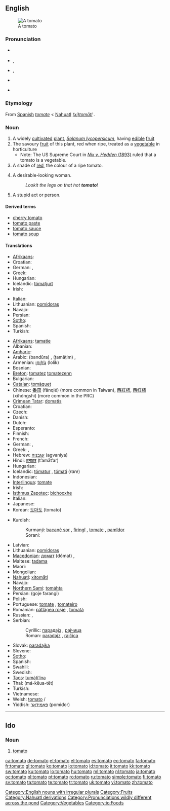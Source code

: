 {{wikipedia}}
{{also|tōmato}}
==English==

[[Image:Tomato.jpg|thumb|A tomato]]

===Pronunciation===
* {{a|Canada}} {{IPA|/təˈmɛɪtoː, təˈmætoː/}}
* {{a|UK}} {{IPA|/təˈmɑːtəʊ/}}, {{SAMPA|/t@"mA:t@U/}}
* {{a|US}} {{IPA|/təˈmeɪtoʊ/}}, {{SAMPA|/t@"meIt@U/}}
* {{audio|en-uk-tomato.ogg|Audio (UK)}}
* {{audio|en-us-tomato.ogg|Audio (US)}}
*: {{rhymes|ɑːtəʊ|eɪtəʊ}}

===Etymology===
From [[Spanish]] ''[[tomate]]'' < [[Nahuatl]] ''[[tomatl|(xi)tomātl]]''<!-- Is "(xi)" part of the Nahuatl word or does this syntax represent "'xitomatl' or 'tomatl'"? Either way, the Nahuatl word should be linked. ANSWER: Xitomatl is the large variety that we are more familiar with, and tomatl is the small tomatillo. However, some dialects of Nahuatl call even the large tomatoes tomatl. The basic form of the word is tomatl, and the prefix xi- is an augmentative. -->.

===Noun===
{{en-noun|es}}

# A widely [[cultivated]] [[plant]], ''[[Solanum lycopersicum]]'', having [[edible]] [[fruit]]
# The savoury [[fruit]] of this plant, red when ripe, treated as a [[vegetable]] in horticulture
#* Note: The US Supreme Court in [http://en.wikipedia.org/wiki/Nix_v._Hedden ''Nix v. Hedden'' (1893)] ruled that a tomato is a vegetable.
# A shade of [[red]], the colour of a ripe tomato.
# {{slang}} A desirable-looking woman.
#: ''Lookit the legs on that hot '''tomato'''!''
# {{slang}} A stupid act or person.

====Derived terms====
* [[cherry tomato]]
* [[tomato paste]]
* [[tomato sauce]]
* [[tomato soup]]

====Translations====
{{trans-top|tomato plant}}
* [[Afrikaans]]: {{t|af|tamatie|xs=Afrikaans}}
* Croatian: {{t+|hr|rajčica|f|alt=ràjčica}}
* German: {{t+|de|Tomate|f}}, {{t+|de|Tomatenflanze|f}}
* Greek: {{t|el|ντοματιά|f|tr=domatiá}}
* Hungarian: {{t+|hu|paradicsom}}
* Icelandic: [[tómatjurt]] {{f}}
* Irish: {{t-|ga|tráta|m|xs=Irish}}
{{trans-mid}}
* Italian: {{t+|it|pomodoro|m}}
* Lithuanian: [[pomidoras]] {{m}}
* Navajo: {{tø|nv|chʼil łichxíʼí}}
* Persian: {{t+|fa|گوجه فرنگی|tr=goje farangi|xs=Persian}}
* [[Sotho]]: {{t-|st|tamati|xs=Sotho}}
* Spanish: {{t+|es|tomate|m}}
* Turkish: {{t+|tr|domates}}
{{trans-bottom}}

{{trans-top|tomato}}
* [[Afrikaans]]: [[tamatie]]
* Albanian: {{t-|sq|domate|xs=Albanian}}
* [[Amharic]]: {{tø|am|ቲማቲም|tr=timatim|sc=Ethi}}
* Arabic: {{Arab|[[بندورة]]}} (bandūra) {{f}}, {{Arab|[[طماطم]]}} (ṭamāṭim) {{m}},
* Armenian: [[լոլիկ]] (lolik)
* Bosnian: {{t-|bs|paradajz|m}}
* [[Breton]]: [[tomatez]] {{italbrac|collective}} [[tomatezenn]] {{f|s}}
* Bulgarian: {{t|bg|домат |tr=domat}}
* [[Catalan]]: [[tomàquet]] {{m}}
* Chinese: [[番茄]] (fānqié) (more common in Taiwan), [[西紅柿]], [[西红柿]] (xīhóngshì) (more common in the PRC)
* [[Crimean Tatar]]: [[domatis]]
* Croatian: {{t+|hr|rajčica|f|alt=ràjčica}}
* Czech: {{t+|cs|rajče|n}}
* Danish: {{t-|da|tomat|c}}
* Dutch: {{t+|nl|tomaat|f}}
* Esperanto: {{t+|eo|tomato|xs=Esperanto}}
* Finnish: {{t+|fi|tomaatti}}
* French: {{t+|fr|tomate|f}}
* German: {{t+|de|Tomate|f}}, {{t+|de|Paradeiser|m}}
* Greek: {{t+|el|ντομάτα|f|tr=domáta}}, {{t+|el|τομάτα|f|tr=tomáta}}
* Hebrew: [[עגבניה]] (agvaniya) {{f}}
* Hindi: [[टमाटर]] (t’amāt’ar) {{m}}
* Hungarian: {{t+|hu|paradicsom}}
* Icelandic: [[tómatur]] {{m}}, [[tómati]] {{m}} (''rare'')
* Indonesian: {{t+|id|tomat|xs=Indonesian}}
* [[Interlingua]]: [[tomate]]
* Irish: {{t-|ga|tráta|m|xs=Irish}}
* [[Isthmus Zapotec]]: [[bichooxhe]]
* Italian: {{t+|it|pomodoro|m}}
* Japanese: {{t+|ja|トマト|tr=tomato}}
* Korean: [[토마토]] (tomato)
{{trans-mid}}
* Kurdish:
*: Kurmanji: [[bacanê sor]] {{f}}, [[firingî]] {{f}}, [[tomate]] {{f}}, [[pamîdor]] {{f}}
*: Sorani: {{t|ku|ته‌ماته‌|tr=tamAta|sc=ku-Arab}}
* Latvian: {{t-|lv|tomāts|m|xs=Latvian}}
* Lithuanian: [[pomidoras]] {{m}}
* [[Macedonian]]: [[домат#Macedonian|домат]] (dómat) {{m}}, {{t-|mk|патлиџан|m|tr=pátlidžan}}
* Maltese: [[tadama]] {{f}}
* Maori: {{t-|mi|tōmato|xs=Maori}}
* Mongolian: {{t+|ru|улаан лооль|tr=ulan lolj}}
* [[Nahuatl]]: [[xitomatl|xitomātl]]
* Navajo: {{tø|nv|ch'il łichxí'í}}
* [[Northern Sami]]: [[tomáhta]]
* Persian: {{fa-Arab|[[گوجه فرنگی]]}} (goje farangi)
* Polish: {{t+|pl|pomidor|m}}
* Portuguese: [[tomate]] {{m}} {{italbrac|fruit}}, [[tomateiro]] {{m}} {{italbrac|plant}}
* Romanian: [[pătlăgea roşie]] {{f}}, [[tomată]] {{f}}
* Russian: {{t+|ru|помидор|m|tr=pomidór}}, {{t+|ru|томат|m|tr=tomát}}
* Serbian:
*: Cyrillic: [[парадајз#Serbian|парадајз]] {{m}}, [[рајчица]] {{f}}
*: Roman: [[paradajz#Serbian|paradajz]] {{m}}, [[rajčica]] {{f}}
* Slovak: [[paradajka]] {{f}}
* Slovene: {{t+|sl|paradižnik|m}}
* [[Sotho]]: {{t-|st|tamati|xs=Sotho}}
* Spanish: {{t+|es|tomate|m}}
* Swahili: {{t+|sw|nyanya|xs=Swahili}}
* Swedish: {{t+|sv|tomat|c}}
* [[Taos]]: [[tumą̀ti’ína]]
* Thai: {{Thai|[[มะเขือเทศ]]}} (má-kĕua-têt)
* Turkish: {{t+|tr|domates}}
* Vietnamese: {{t+|vi|cà chua|xs=Vietnamese}}
* Welsh: [[#Welsh|tomato]] {{m}}/{{f}}
* Yiddish: [[פּאָמידאָר]] (pomidor) {{m}}
{{trans-bottom}}

[[Category:English nouns with irregular plurals]]

----

==Ido==

===Noun===
{{io-noun|tomat}}

# [[#English|tomato]]

[[Category:Fruits]]
[[Category:Nahuatl derivations]]
[[Category:Pronunciations wildly different across the pond]]
[[Category:Vegetables]]
[[Category:io:Foods]]

[[ca:tomato]]
[[de:tomato]]
[[et:tomato]]
[[el:tomato]]
[[es:tomato]]
[[eo:tomato]]
[[fa:tomato]]
[[fr:tomato]]
[[gl:tomato]]
[[ko:tomato]]
[[io:tomato]]
[[id:tomato]]
[[it:tomato]]
[[kk:tomato]]
[[sw:tomato]]
[[ku:tomato]]
[[lo:tomato]]
[[hu:tomato]]
[[ml:tomato]]
[[nl:tomato]]
[[ja:tomato]]
[[oc:tomato]]
[[pl:tomato]]
[[pt:tomato]]
[[ro:tomato]]
[[ru:tomato]]
[[simple:tomato]]
[[fi:tomato]]
[[sv:tomato]]
[[ta:tomato]]
[[te:tomato]]
[[tr:tomato]]
[[uk:tomato]]
[[vi:tomato]]
[[zh:tomato]]